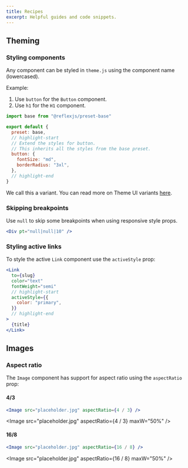 ```yaml
---
title: Recipes
excerpt: Helpful guides and code snippets.
---
```


## Theming

### Styling components

Any component can be styled in `theme.js` using the component name (lowercased).

Example:

1. Use `button` for the `Button` component.
2. Use `h1` for the `H1` component.

```js title=src/@reflexjs/gatsby-theme-base/theme.js
import base from "@reflexjs/preset-base"

export default {
  preset: base,
  // highlight-start
  // Extend the styles for button.
  // This inherits all the styles from the base preset.
  button: {
    fontSize: "md",
    borderRadius: "3xl",
  },
  // highlight-end
}
```

We call this a variant. You can read more on Theme UI variants [here](https://theme-ui.com/theme-spec#variants).

### Skipping breakpoints

Use `null` to skip some breakpoints when using responsive style props.

```jsx
<Div pt="null|null|10" />
```

### Styling active links

To style the active `Link` component use the `activeStyle` prop:

```jsx
<Link
  to={slug}
  color="text"
  fontWeight="semi"
  // highlight-start
  activeStyle={{
    color: "primary",
  }}
  // highlight-end
>
  {title}
</Link>
```

## Images

### Aspect ratio

The `Image` component has support for aspect ratio using the `aspectRatio` prop:

#### 4/3

```jsx
<Image src="placeholder.jpg" aspectRatio={4 / 3} />
```

<Image src="placeholder.jpg" aspectRatio={4 / 3} maxW="50%" />

#### 16/8

```jsx
<Image src="placeholder.jpg" aspectRatio={16 / 8} />
```

<Image src="placeholder.jpg" aspectRatio={16 / 8} maxW="50%" />
